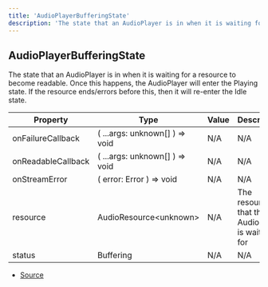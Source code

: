 ```yaml
---
title: 'AudioPlayerBufferingState'
description: 'The state that an AudioPlayer is in when it is waiting for a resource to become readable. Once this'
---
```


## AudioPlayerBufferingState

The state that an AudioPlayer is in when it is waiting for a resource to become readable. Once this
happens, the AudioPlayer will enter the Playing state. If the resource ends/errors before this, then
it will re-enter the Idle state.

| Property           | Type                            | Value | Description                                      |
| ------------------ | ------------------------------- | ----- | ------------------------------------------------ |
| onFailureCallback  | ( ...args: unknown\[] ) => void | N/A   | N/A                                              |
| onReadableCallback | ( ...args: unknown\[] ) => void | N/A   | N/A                                              |
| onStreamError      | ( error: Error ) => void        | N/A   | N/A                                              |
| resource           | AudioResource\<unknown>         | N/A   | The resource that the AudioPlayer is waiting for |
| status             | Buffering                       | N/A   | N/A                                              |

- [Source](https://github.com/androz2091/discord-player/blob/ce04b3f4c6671029ce4d4aa9090e56ac7e7f5666/packages/discord-voip/src/audio/AudioPlayer.ts#L89)
